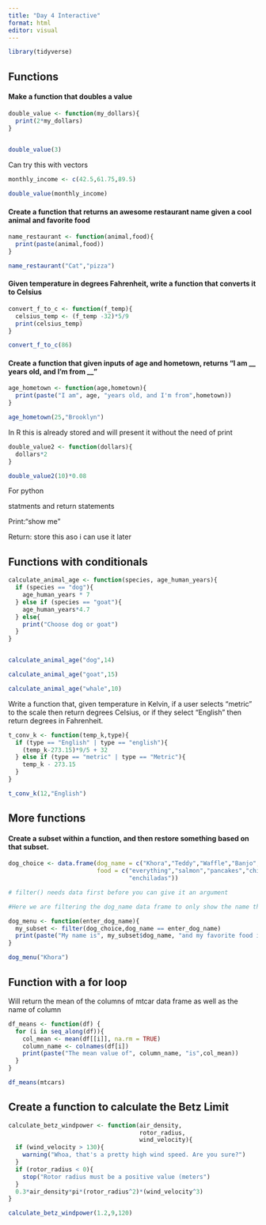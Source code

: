 ```yaml
---
title: "Day 4 Interactive"
format: html
editor: visual
---
```


```r
library(tidyverse)
```

## Functions

#### Make a function that doubles a value

```r
double_value <- function(my_dollars){
  print(2*my_dollars)
}
  

double_value(3)
```

Can try this with vectors

```r
monthly_income <- c(42.5,61.75,89.5)

double_value(monthly_income)
```

#### Create a function that returns an awesome restaurant name given a cool animal and favorite food

```r
name_restaurant <- function(animal,food){
  print(paste(animal,food))
}

name_restaurant("Cat","pizza")
```

#### Given temperature in degrees Fahrenheit, write a function that converts it to Celsius

```r
convert_f_to_c <- function(f_temp){
  celsius_temp <- (f_temp -32)*5/9 
  print(celsius_temp)
}

convert_f_to_c(86)
```

#### Create a function that given inputs of age and hometown, returns "I am \_\_ years old, and I'm from \_\_"

```r
age_hometown <- function(age,hometown){
  print(paste("I am", age, "years old, and I'm from",hometown))
}

age_hometown(25,"Brooklyn")
```

In R this is already stored and will present it without the need of print

```r
double_value2 <- function(dollars){
  dollars*2
}

double_value2(10)*0.08
```

For python

statments and return statements

Print:"show me"

Return: store this aso i can use it later

## Functions with conditionals

```r
calculate_animal_age <- function(species, age_human_years){
  if (species == "dog"){
    age_human_years * 7
  } else if (species == "goat"){
    age_human_years*4.7
  } else{
    print("Choose dog or goat")
  }
} 


calculate_animal_age("dog",14)

calculate_animal_age("goat",15)

calculate_animal_age("whale",10)
```

Write a function that, given temperature in Kelvin, if a user selects "metric" to the scale then return degrees Celsius, or if they select "English" then return degrees in Fahrenheit.

```r
t_conv_k <- function(temp_k,type){
  if (type == "English" | type == "english"){
    (temp_k-273.15)*9/5 + 32
  } else if (type == "metric" | type == "Metric"){
    temp_k - 273.15
  }
}

t_conv_k(12,"English")
```

## More functions

#### Create a subset within a function, and then restore something based on that subset.

```r
dog_choice <- data.frame(dog_name = c("Khora","Teddy","Waffle","Banjo","Tallie"),
                         food = c("everything","salmon","pancakes","chicken",
                                  "enchiladas"))


```

```r
# filter() needs data first before you can give it an argument

#Here we are filtering the dog_name data frame to only show the name the user inputs

dog_menu <- function(enter_dog_name){
  my_subset <- filter(dog_choice,dog_name == enter_dog_name)
  print(paste("My name is", my_subset$dog_name, "and my favorite food is",my_subset$food))
}

dog_menu("Khora")
```

## Function with a for loop

Will return the mean of the columns of mtcar data frame as well as the name of column

```r
df_means <- function(df) {
  for (i in seq_along(df)){
    col_mean <- mean(df[[i]], na.rm = TRUE)
    column_name <- colnames(df[i])
    print(paste("The mean value of", column_name, "is",col_mean))
  }
}

df_means(mtcars)
```

## Create a function to calculate the Betz Limit 

```r
calculate_betz_windpower <- function(air_density,
                                     rotor_radius,
                                     wind_velocity){
  if (wind_velocity > 130){
    warning("Whoa, that's a pretty high wind speed. Are you sure?")
  }
  if (rotor_radius < 0){
    stop("Rotor radius must be a positive value (meters")
  }
  0.3*air_density*pi*(rotor_radius^2)*(wind_velocity^3)
}

calculate_betz_windpower(1.2,9,120)
```
